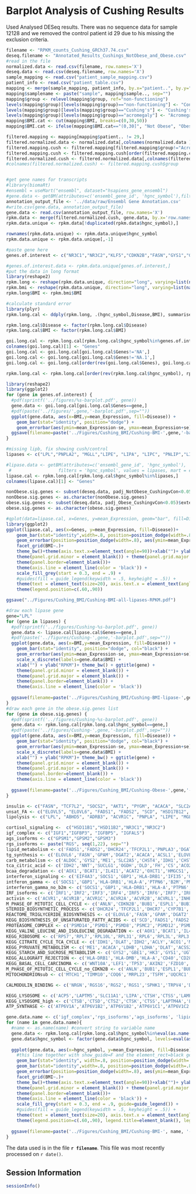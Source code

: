 Barplot Analysis of Cushing Results
=======================================

Used Analysed DESeq results.  There was no sequence data for sample 12128 and we removed the control patient id 29 due to his missing the exclusion criteria.

```r
filename <- "RPKM_counts_Cushing_GRCh37.74.csv"
deseq.filename <- "Annotated_Results_Cushings_NotObese_and_Obese.csv"
#read in the file
normalized.data <- read.csv(filename, row.names='X')
deseq.data <- read.csv(deseq.filename, row.names='X')
sample_mapping <- read.csv("patient_sample_mapping.csv")
patient_info <- read.csv("patient_table.csv")
mapping <- merge(sample_mapping, patient_info, by.x="patient..", by.y="id")
mapping$samplename <- paste("sample", mapping$sample.., sep="")
mapping$group <- relevel(mapping$group, ref="non-functioning")
levels(mapping$group)[levels(mapping$group)=="non-functioning"] <- "Control"
levels(mapping$group)[levels(mapping$group)=="Cushing's"] <- "Cushing's"
levels(mapping$group)[levels(mapping$group)=="acromegaly"] <- "Acromegaly"
mapping$BMI.cat <- cut(mapping$BMI, breaks=c(0,30,50))
mapping$BMI.cat <- ifelse(mapping$BMI.cat=="(0,30]", "Not Obese", "Obese")

filtered.mapping <- mapping[mapping$patient.. != 29,]
filtered.normalized.data <- normalized.data[,colnames(normalized.data ) %in% filtered.mapping$samplename]
filtered.mapping.cush <- filtered.mapping[filtered.mapping$group!="Acromegaly",]
filtered.mapping.cush <- filtered.mapping.cush[order(filtered.mapping.cush$group),]
filtered.normalized.cush <- filtered.normalized.data[,colnames(filtered.normalized.data) %in% filtered.mapping.cush$samplename]
#colnames(filtered.normalized.cush) <- filtered.mapping.cush$group


#get gene names for transcripts
#library(biomaRt)
#ensembl = useMart("ensembl", dataset="hsapiens_gene_ensembl")
#gene.data <- getBM(attributes=c('ensembl_gene_id', 'hgnc_symbol'),filters = 'ensembl_gene_id', values = rownames(filtered.normalized.data), mart = ensembl)
annotation_output_file <- '../data/raw/Ensembl Gene Annotation.csv'
#write.csv(gene.data, annotation_output_file)
gene.data <- read.csv(annotation_output_file, row.names='X')
rpkm.data <- merge(filtered.normalized.cush, gene.data, by.x='row.names', by.y='ensembl_gene_id') 
rpkm.data.unique <- rpkm.data[!duplicated(rpkm.data$hgnc_symbol),]

rownames(rpkm.data.unique) <- rpkm.data.unique$hgnc_symbol
rpkm.data.unique <- rpkm.data.unique[,-1]

#paste gene here
genes.of.interest <- c("NR3C1","NR3C2","KLF5","CDKN2B","FASN","GYS1","GYS2","GBE1","HLA-DRB1","IDH1","LDHA","LDHB","PSMD8","SCD","FASN","STBD1")

#genes.of.interest.data <- rpkm.data.unique[genes.of.interest,]
#put the data in long format
library(reshape2)  
rpkm.long <- reshape(rpkm.data.unique, direction="long", varying=list(names(rpkm.data.unique)[1:16]), v.names="Expression", idvar="hgnc_symbol", timevar="Disease", ids=rownames(rpkm.data.unique), times=c(rep('Control',11),rep("Cushing's",5)))
rpkm.bmi <- reshape(rpkm.data.unique, direction="long", varying=list(names(rpkm.data.unique)[1:16]), v.names="Expression", idvar="hgnc_symbol", ids=rownames(rpkm.data.unique), timevar="BMI",  times=filtered.mapping.cush$BMI.cat[1:16])
rpkm.long$BMI <- rpkm.bmi$BMI

#calculate standard error
library(plyr)
rpkm.long.cal <- ddply(rpkm.long, .(hgnc_symbol,Disease,BMI), summarise, se = sd(Expression, na.rm=T)/sqrt(length(Expression)), mean_Expression = mean(Expression, na.rm=T))

rpkm.long.cal$Disease <- factor(rpkm.long.cal$Disease)
rpkm.long.cal$BMI <- factor(rpkm.long.cal$BMI)

goi.long.cal <- rpkm.long.cal[rpkm.long.cal$hgnc_symbol%in%genes.of.interest,]
colnames(goi.long.cal)[1] <- "Genes"
goi.long.cal <- goi.long.cal[goi.long.cal$Genes!='NA',]
goi.long.cal <- goi.long.cal[goi.long.cal$Genes!='NA.1',]
goi.long.cal <- goi.long.cal[order(rev(goi.long.cal$Genes), goi.long.cal$Disease, decreasing=T),]

rpkm.long.cal <- rpkm.long.cal[order(rev(rpkm.long.cal$hgnc_symbol), rpkm.long.cal$Disease, decreasing=T),]
```

```r
library(reshape2)
library(ggplot2)
for (gene in genes.of.interest) {
  #pdf(sprintf('../figures/%s-barplot.pdf', gene))
  gene.data <- goi.long.cal[goi.long.cal$Genes==gene,]
  #pdf(paste('../figures/',gene,'-barplot.pdf',sep=""))
  ggplot(gene.data, aes(x=BMI,y=mean_Expression, fill=Disease)) + 
    geom_bar(stat="identity", position="dodge") + 
    geom_errorbar(aes(ymin=mean_Expression-se, ymax=mean_Expression+se), position=position_dodge(0.9),width=.2) + xlab("") + ylab("mRNA Expression (RPKM)")+ theme_bw() + ggtitle(gene) + theme(panel.grid.minor = element_blank()) + theme(panel.grid.major = element_blank()) + theme(panel.border=element_blank()) + scale_x_discrete(labels=gene.data$BMI) + theme(axis.line = element_line(color = 'black'))+scale_colour_grey(start = 0.5, end = .9)
  ggsave(filename=paste('../Figures/Cushing_BMI/Cushing-BMI-',gene,'-barplot.pdf',sep=""))
}

```

```r
#missing lipb, fix showing cush/control
lipases <- c("LPL","PNPLA2", "MGLL","LIPE", "LIPA", "LIPC", "PNLIP","LIPG","CEL","LIPF","LIPH", "DAGLB","DAGLA", "LIPI","LIPN","LIPM","LIPK","LIPJ")

#lipase.data <- getBM(attributes=c('ensembl_gene_id', 'hgnc_symbol'),
 #                  filters = 'hgnc_symbol', values = lipases, mart = ensembl)
lipase.cal <- rpkm.long.cal[rpkm.long.cal$hgnc_symbol%in%lipases,]
colnames(lipase.cal)[1] <- "Genes"

nonObese.sig.genes <- subset(deseq.data, padj_NotObese_CushingvCon<0.05)$external_gene_id
nonObese.sig.genes <- as.character(nonObese.sig.genes)
obese.sig.genes <- subset(deseq.data, padj_Obese_CushingvCon<0.05)$external_gene_id
obese.sig.genes <- as.character(obese.sig.genes)

#qplot(data=lipase.cal, x=Genes, y=mean_Expression, geom="bar", fill=Disease, position="dodge", stat="identity")
library(ggplot2)
ggplot(lipase.cal, aes(x=Genes, y=mean_Expression, fill=Disease))+
    geom_bar(stat="identity",width=.8, position=position_dodge(width=.8), col="black", show_guide=F) +
    geom_errorbar(position=position_dodge(width=.8), aes(ymin=mean_Expression-se, ymax=mean_Expression+se), width=.2)+
    facet_grid(BMI~.)+
    theme_bw()+theme(axis.text.x=element_text(angle=90))+xlab("")+ ylab("mRNA Expression (RPKM)") +
    theme(panel.grid.minor = element_blank()) + theme(panel.grid.major = element_blank()) + 
    theme(panel.border=element_blank())+ 
    theme(axis.line = element_line(color = 'black')) +
    scale_fill_grey(start = 0.3, end = .9) +
    #guides(fill = guide_legend(keywidth = .5, keyheight = .5)) +
    theme(text = element_text(size=20), axis.text.x = element_text(angle=70,hjust=.5,vjust=.5)) +
    theme(legend.position=c(.60,.90))

ggsave("../Figures/Cushing_BMI/Cushing-BMI-all-lipases-RPKM.pdf")

```

```r
#draw each lipase gene
gene="LPL"
for (gene in lipases) {
  #pdf(sprintf('../figures/Cushing-%s-barplot.pdf', gene))
  gene.data <- lipase.cal[lipase.cal$Genes==gene,]
  #pdf(paste('../figures/Cushing-',gene,'-barplot.pdf',sep=""))
  ggplot(gene.data, aes(x=BMI,y=mean_Expression, fill=Disease)) + 
    geom_bar(stat="identity", position="dodge", col="black") + 
    geom_errorbar(aes(ymin=mean_Expression-se, ymax=mean_Expression+se), position=position_dodge(0.9), width=.2) + 
    scale_x_discrete(labels=gene.data$BMI) + 
    xlab("") + ylab("RPKM")+ theme_bw() + ggtitle(gene) + 
    theme(panel.grid.minor = element_blank()) + 
    theme(panel.grid.major = element_blank()) + 
    theme(panel.border=element_blank()) + 
    theme(axis.line = element_line(color = 'black'))
  
  ggsave(filename=paste('../Figures/Cushing_BMI/Cushing-BMI-lipase-',gene,'-barplot.pdf',sep=""))
}
#draw each gene in the obese.sig.genes list
for (gene in obese.sig.genes) {
  #pdf(sprintf('../figures/Cushing-%s-barplot.pdf', gene))
  gene.data <- rpkm.long.cal[rpkm.long.cal$hgnc_symbol==gene,]
  #pdf(paste('../figures/Cushing-',gene,'-barplot.pdf',sep=""))
  ggplot(gene.data, aes(x=BMI,y=mean_Expression, fill=Disease)) + 
    geom_bar(stat="identity", position="dodge", col="black") + 
    geom_errorbar(aes(ymin=mean_Expression-se, ymax=mean_Expression+se), position=position_dodge(0.9), width=.2) + 
    scale_x_discrete(labels=gene.data$BMI) + 
    xlab("") + ylab("RPKM")+ theme_bw() + ggtitle(gene) + 
    theme(panel.grid.minor = element_blank()) + 
    theme(panel.grid.major = element_blank()) + 
    theme(panel.border=element_blank()) + 
    theme(axis.line = element_line(color = 'black'))
  
  ggsave(filename=paste('../Figures/Cushing_BMI/Cushing-Obese-',gene,'-barplot.pdf',sep=""))
}
```

```r
insulin <- c("FASN", "TCF7L2", "SOCS2", "AKT1", "PYGM", "ACACA", "SLC2A4")
unsat_FA <- c("ELOVL5", "ELOVL6", "FADS1", "FADS2", "SCD", "HSD17B12", "ACOX1", "HADHA", "PECR")
lipolysis <- c("LPL", "ABHD5", "ADRB3", "ACVR1C", "PNPLA", "LIPE", "MGLL", "PNPLA2")

cortisol_signaling <-  c("HSD11B1","HSD11B2","NR3C1","NR3C2")
igf_complex <- c("IGF1","IGFBP3", "IGFBP5", "IGFALS")
ags_isoforms <- c("GPSM1","GPSM2","GPSM3")
rgs_isoforms <- paste("RGS", seq(1,22), sep="")
lipid_metabolism <- c('FADS1','FADS2','DHCR24','TFCP2L1','PNPLA3','DGAT2','DHCR7','PCYT2','CYP7B1','HPGD','PLCE1','IDI1','NPC1L1','PDSS2','AGPAT2')
tg_synthesis <- c('ELOVL6','FASN','GPAM','DGAT2','ACACA','ACSL1','ELOVL5','ACLY','HSD17B12','ACSL4','AGPAT2','SLC25A1','GPD1','ELOVL1','ACSL3','LPIN1','AGPAT3','GK')
carb_metabolism <- c('ALDOC','GYS2','ME1','SLC2A5','CHST4','IDH1','CHST11','HPSE','SLC25A10','ACLY','PGD','FBP1','ACO1','NNT','XYLT1','ALDOA','CHST8','UGP2','TALDO1','ST3GAL5','GYG2','GFPT1','PDHB','NANP','NEU3','GNS','FUT8','PDK3','FH','PYGB','CHIT1','CSGALNACT2','EPM2A','ACN9','ACO2','GALNT7','CHST2','MPDU1','SDHC')
tca_citric_acid <- c('IDH2','NNT','SUCLG1','OGDH','DLD','FH','CS','ACO2','SDHC','SUCLA2','SDHB','IDH3A')
bcaa_degradation <- c('AOX1','BCAT1','IL4I1','ACAT2','OXCT1','HMGCS1','ALDH9A1','MCCC1','ACAA2','EHHADH','DLD','ECHS1','ALDH3A2','HIBCH','DBT','ACADSB','ACADM','BCKDHB','IVD','HADHA','PCCB')
interferon_signaling <- c('EIF4A3','SOCS1','GBP1','HLA-DRB1','IFI35','UBE2L6','IFNAR2','UBA52','HLA-A','MX1','PTPN6','B2M','RPS27A','TYK2','NUP85','PML','HLA-DQA1','IP6K2','IFIT1','EIF4A2','MX2','NUP35','TRIM25','AAAS','GBP7','IRF6','FLNB','PLCG1','GBP5','IFI27','HERC5','PSMB8','HLA-B','XAF1','ISG15','OASL','IRF1','HLA-F','NCAM1','IFITM3','UBA7','IRF3','IFITM2','HLA-DPB1','IRF4','IFITM1','IRF7','IRF9','HLA-DPA1','HLA-C')
intferon_gamma <- c('SOCS1','GBP1','HLA-DRB1','HLA-A','PTPN6','B2M','PML','HLA-DQA1','GBP7','IRF6','GBP5','HLA-B','OASL','IRF1','HLA-F','NCAM1','IRF3','HLA-DPB1','IRF4','IRF7','IRF9','HLA-DPA1','HLA-C')
interferon_gamma_no_b2m <- c('SOCS1','GBP1','HLA-DRB1','HLA-A','PTPN6','PML','HLA-DQA1','GBP7','IRF6','GBP5','HLA-B','OASL','IRF1','HLA-F','NCAM1','IRF3','HLA-DPB1','IRF4','IRF7','IRF9','HLA-DPA1','HLA-C')
IRF_isoforms <- c('IRF1','IRF2','IRF3','IRF4','IRF5','IRF6','IRF7','IRF8','IRF9')
activin <- c('ACVR1','ACVR1B','ACVR1C','ACVR2A','ACVR2B','ACVRL1','INHBA','INHBB','GREM1')
M_PHASE_OF_MITOTIC_CELL_CYCLE <- c('ANLN','CDKN2B','BUB1','ESPL1','BUB1B','TPX2','KIF11','AURKA','ZWINT','NCAPH','TTK','NUSAP1','MAD2L1','KIF2C','UBE2C','CDCA5','KIF15','BIRC5','CENPE','DLGAP5','NDC80','SMC4','PKMYT1','MPHOSPH9','RCC1','MPHOSPH6','EGF','PLK1','NEK6')
STEROID_BIOSYNTHETIC_PROCESS <- c('DHCR24','TFCP2L1','DHCR7','CYP7B1','NPC1L1','CYP19A1','NR0B1')
REACTOME_TRIGLYCERIDE_BIOSYNTHESIS <- c('ELOVL6','FASN','GPAM','DGAT2','ACACA','ACSL1','ELOVL5','ACLY','HSD17B12','ACSL4','AGPAT2','SLC25A1','GPD1','ELOVL1','ACSL3','LPIN1','AGPAT3','GK')
KEGG_BIOSYNTHESIS_OF_UNSATURATED_FATTY_ACIDS <- c('SCD','FADS1','FADS2','ELOVL6','ELOVL5','HSD17B12','PECR','PTPLB','ACOX1')
PROTEASOME_COMPLEX <- c('PSMD14','PSMD1','PSMD8','PSMC2','PSMD12','PSMD2','KIAA0368','PSMD11','PSMD7','PSMD3','PSMC4','PSMC6','ADRM1','PSMD10','PSMC5','PSME3','PSMC3','PSMD13','PSMD5')
KEGG_VALINE_LEUCINE_AND_ISOLEUCINE_DEGRADATION <- c('AOX1','BCAT1','IL4I1','ACAT2','OXCT1','HMGCS1','ALDH9A1','MCCC1','ACAA2','EHHADH','DLD','ECHS1','ALDH3A2','HIBCH','DBT','ACADSB','ACADM','BCKDHB','IVD','HADHA','PCCB')
KEGG_RIBOSOME <- c('RPS7','RPL7','RPL10L','RPL31','RPL6','RPL3L','RPL3','RPL22','RPS4X','RPL36AL','RPL11','RPL23','RPS5','RPL27','RPL37A','RPL28','RPS13','RPS24','RPL15','RPL39','RPLP1','RPS8','RPS3','RPL32','UBA52','RPL35A','RPL35','RPL10A','RPL26L1','RSL24D1','RPS6','RPS3A','RPL18A','RPS27A','RPS15','RPL13A','RPL19','RPL38','RPL30','RPL17','RPL24','RPL27A','RPL21','RPS11','RPS19','RPS29','RPS16','RPL13','RPL34','RPS15A','RPS25','RPL23A','RPL26','RPL36','RPL41','RPL12','RPL8','RPS18','RPS28','RPL37','RPS9','FAU','RPS26','RPL18','RPS21','RPS27')
KEGG_CITRATE_CYCLE_TCA_CYCLE <- c('IDH1','DLAT','IDH2','ACLY','ACO1','MDH1','PC','SUCLG1','OGDH','PDHB','DLD','FH','CS','ACO2','SDHC','PDHA1','SUCLA2')
KEGG_PYRUVATE_METABOLISM <- c('ME1','ACACA','LDHB','LDHA','DLAT','ACSS2','ACAT2','ALDH9A1','MDH1','PC','ACYP2','ACACB','PDHB','ME2','DLD','ALDH3A2')
KEGG_STARCH_AND_SUCROSE_METABOLISM <- c('GYS2','GBE1','HK3','GYS1','UGT2B4','ENPP1','UGP2','PGM1','PYGL','PGM2L1','PYGB','AGL')
KEGG_ALLOGRAFT_REJECTION <- c('HLA-DRB1','HLA-DMB','HLA-A','CD40','CD28','FASLG','HLA-DQA1','CD40LG','HLA-DQB1','PRF1','HLA-B','HLA-F','HLA-E','HLA-DOA','HLA-DPB1','HLA-DRA','HLA-DPA1','HLA-C')
KEGG_BASAL_CELL_CARCINOMA <- c('WNT10A','LEF1','TP53','AXIN2','FZD10','WNT5A','FZD2','WNT9B','AXIN1','FZD3','FZD8','DVL2','PTCH2','WNT2','SMO','WNT3','APC2','WNT10B','WNT11','BMP4','WNT5B','WNT9A','WNT4')
M_PHASE_OF_MITOTIC_CELL_CYCLE_no_CDKN2B <- c('ANLN','BUB1','ESPL1','BUB1B','TPX2','KIF11','AURKA','ZWINT','NCAPH','TTK','NUSAP1','MAD2L1','KIF2C','UBE2C','CDCA5','KIF15','BIRC5','CENPE','DLGAP5','NDC80','SMC4','PKMYT1','MPHOSPH9','RCC1','MPHOSPH6','EGF','PLK1','NEK6')
MITOCHONDRIONsub <- c('MTCH1','TIMM10','COQ6','MRPL23','TSFM','UQCRC1','ATP5O','COX11')

CALMODULIN_BINDING <- c('NRGN','RGS16','RGS2','RGS1','SPHK1','TRPV4','DAPK1','TTN','MYO9B','MYO7A','RIT1','MARCKS','MYO3A','ATPIF1')

KEGG_LYSOSOME <- c('ACP5','LAPTM5','SLC11A1','LIPA','CTSH','CTSS','LAMP3','CTSC','CTSG','DNASE2B','TCIRG1','CTSD','ATP6V0D2','GM2A','MANBA','NAPSA','HYAL1','NPC2','CTSF','CLN3','CTSZ','ATP6V0B','GAA','PPT1','LGMN','CTSB','TPP1','GUSB','AP1S2','NAGA','HEXB','SLC11A2','NEU1','ARSB','FUCA1','MAN2B1','M6PR','GGA1','IDS','LAPTM4B','CTSK','ATP6V0A1','CTNS','IGF2R','GGA2','MCOLN1','AP4B1','AP1S3','GALC','AP1S1','ATP6AP1','AP4S1','LAMP1','GNPTAB','GGA3','LAMP2','GBA','HEXA','GNPTG','PSAP','ARSA','SLC17A5','GALNS','AP1B1','NAGPA','ATP6V1H')
KEGG_LYSOSOME_high <- c('CTSB','CTSD','CTSZ','CTSK','CTSS','LAPTM4A','LAPTM4B','LAPTM5','LAMP1','LAMP2','NPC1','NPC2','LGMN','LIPA','M6PR','TPP1','PPT1')
ATP_SYNTHASE <- c('ATP6V1A','ATP6V1B2','ATP6V1B2','ATP6V1C1','ATP6V1C2','ATP6V1D','ATP6V1E1','ATP6V1E2','ATP6V1F','ATP6V1G1','ATP6V1G2','ATP6V1G3','ATP6V1H')

gene.data.name <- c('igf_complex','rgs_isoforms','ags_isoforms', 'lipid_metabolism', 'tg_synthesis','carb_metabolism','cortisol_signaling','tca_citric_acid', 'bcaa_degradation','interferon_signaling','intferon_gamma','interferon_gamma_no_b2m','IRF_isoforms','activin','M_PHASE_OF_MITOTIC_CELL_CYCLE','STEROID_BIOSYNTHETIC_PROCESS','REACTOME_TRIGLYCERIDE_BIOSYNTHESIS','KEGG_BIOSYNTHESIS_OF_UNSATURATED_FATTY_ACIDS','PROTEASOME_COMPLEX','KEGG_VALINE_LEUCINE_AND_ISOLEUCINE_DEGRADATION','KEGG_RIBOSOME','KEGG_CITRATE_CYCLE_TCA_CYCLE','KEGG_PYRUVATE_METABOLISM','KEGG_STARCH_AND_SUCROSE_METABOLISM','KEGG_ALLOGRAFT_REJECTION','KEGG_BASAL_CELL_CARCINOMA','M_PHASE_OF_MITOTIC_CELL_CYCLE_no_CDKN2B','MITOCHONDRIONsub','CALMODULIN_BINDING','KEGG_LYSOSOME','KEGG_LYSOSOME_high','ATP_SYNTHASE')
for (name in gene.data.name){
  #name <- as.name(name) #convert string to variable name
  gene.data <- rpkm.long.cal[rpkm.long.cal$hgnc_symbol%in%eval(as.name(name)),]
  gene.data$hgnc_symbol <- factor(gene.data$hgnc_symbol, levels=eval(as.name(name)))
  
  ggplot(gene.data, aes(x=hgnc_symbol, y=mean_Expression, fill=Disease))+ 
    #this line together with show_guide=F and the element_rect=black get rid of the slash in legend box
    geom_bar(stat="identity", width=.8, position=position_dodge(width=.8)) +
    geom_bar(stat="identity",width=.8, position=position_dodge(width=.8), col="black", show_guide=F) +
    geom_errorbar(position=position_dodge(width=.8), aes(ymin=mean_Expression-se, ymax=mean_Expression+se), width=.2)+
    facet_grid(BMI~.)+
    theme_bw()+theme(axis.text.x=element_text(angle=90))+xlab("")+ ylab("mRNA Expression (RPKM)") +
    theme(panel.grid.minor = element_blank()) + theme(panel.grid.major = element_blank()) + 
    theme(panel.border=element_blank())+ 
    theme(axis.line = element_line(color = 'black')) +
    scale_fill_grey(start = 0.3, end = .9, guide=guide_legend()) +
    #guides(fill = guide_legend(keywidth = .5, keyheight = .5)) +
    theme(text = element_text(size=20), axis.text.x = element_text(angle=70,hjust=.3,vjust=.3)) +
    theme(legend.position=c(.60,.90), legend.title=element_blank(), legend.key=element_rect(color="black"))   + ggtitle(name)
    
  ggsave(filename=paste('../Figures/Cushing_BMI/Cushing-BMI-', name, '-barplot.pdf',sep=""))
}

```


The data used is in the file **`r filename`**.  This file was most recently processed on ```r date()```.


Session Information
---------------------

```r
sessionInfo()
```
